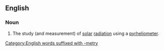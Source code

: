==English==

===Noun===
{{en-noun|-}}

# {{lb|en|astronomy}} The study (and measurement) of [[solar]] [[radiation]] using a [[pyrheliometer]].

[[Category:English words suffixed with -metry]]